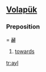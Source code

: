 ==[[Volapük]]==

===Preposition===
{{infl|vo|preposition}} = '''[[äl]]'''

# [[towards]]

[[tr:ayl]]
